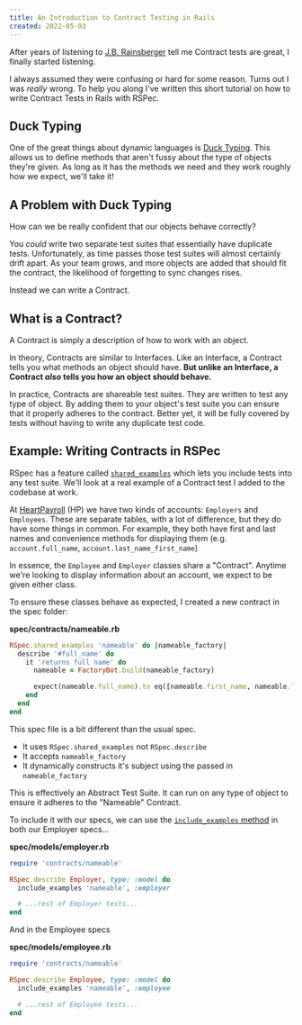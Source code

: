```yaml
---
title: An Introduction to Contract Testing in Rails
created: 2022-05-03
---
```


After years of listening to [J.B. Rainsberger](https://twitter.com/jbrains) tell me Contract tests are great, I finally started listening.

I always assumed they were confusing or hard for some reason. Turns out I was _really_ wrong. To help you along I've written this short tutorial on how to write Contract Tests in Rails with RSPec.

## Duck Typing

One of the great things about dynamic languages is [Duck Typing](https://realpython.com/lessons/duck-typing/#:~:text=Duck%20typing%20is%20a%20concept,a%20given%20method%20or%20attribute.). This allows us to define methods that aren't fussy about the type of objects they're given. As long as it has the methods we need and they work roughly how we expect, we'll take it!

## A Problem with Duck Typing

How can we be really confident that our objects behave correctly?

You _could_ write two separate test suites that essentially have duplicate tests. Unfortunately, as time passes those test suites will almost certainly drift apart. As your team grows, and more objects are added that should fit the contract, the likelihood of forgetting to sync changes rises.

Instead we can write a Contract.

## What is a Contract?

A Contract is simply a description of how to work with an object.

In theory, Contracts are similar to Interfaces. Like an Interface, a Contract tells you what methods an object should have. **But unlike an Interface, a Contract _also_ tells you how an object should behave.**

In practice, Contracts are shareable test suites. They are written to test any type of object. By adding them to your object's test suite you can ensure that it properly adheres to the contract. Better yet, it will be fully covered by tests without having to write any duplicate test code.

## Example: Writing Contracts in RSPec

RSpec has a feature called [`shared_examples`](https://relishapp.com/rspec/rspec-core/docs/example-groups/shared-examples) which lets you include tests into any test suite. We'll look at a real example of a Contract test I added to the codebase at work.

At [HeartPayroll](https://heartpayroll.com) (HP) we have two kinds of accounts: `Employers` and `Employees`. These are separate tables, with a lot of difference, but they do have some things in common. For example, they both have first and last names and convenience methods for displaying them (e.g. `account.full_name`, `account.last_name_first_name`)

In essence, the `Employee` and `Employer` classes share a "Contract". Anytime we're looking to display information about an account, we expect to be given either class.

To ensure these classes behave as expected, I created a new contract in the spec folder:

**spec/contracts/nameable.rb**

```ruby
RSpec.shared_examples 'nameable' do |nameable_factory|
  describe '#full_name' do
    it 'returns full name' do
      nameable = FactoryBot.build(nameable_factory)

      expect(nameable.full_name).to eq([nameable.first_name, nameable.last_name].compact.join(' ').strip)
    end
  end
end
```

This spec file is a bit different than the usual spec.

- It uses `RSpec.shared_examples` not `RSpec.describe`
- It accepts `nameable_factory`
- It dynamically constructs it's subject using the passed in `nameable_factory`

This is effectively an Abstract Test Suite. It can run on any type of object to ensure it adheres to the "Nameable" Contract.

To include it with our specs, we can use the [`include_examples` method](https://relishapp.com/rspec/rspec-core/docs/example-groups/shared-examples) in both our Employer specs...

**spec/models/employer.rb**

```ruby
require 'contracts/nameable'

RSpec.describe Employer, type: :model do
  include_examples 'nameable', :employer

  # ...rest of Employer tests...
end
```

And in the Employee specs

**spec/models/employee.rb**

```ruby
require 'contracts/nameable'

RSpec.describe Employee, type: :model do
  include_examples 'nameable', :employee

  # ...rest of Employee tests...
end
```
